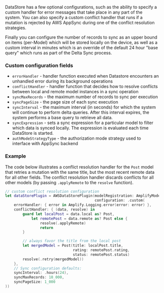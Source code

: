 DataStore has a few optional configurations, such as the ability to specify a custom handler for error messages that take place in any part of the system. You can also specify a custom conflict handler that runs if a mutation is rejected by AWS AppSync during one of the conflict resolution strategies.

Finally you can configure the number of records to sync as an upper bound on items (per-Model) which will be stored locally on the device, as well as a custom interval in minutes which is an override of the default 24 hour "base query" which runs as part of the Delta Sync process.

### Custom configuration fields
- `errorHandler` - handler function executed when Datastore encounters an unhandled error during its background operations
- `conflictHandler` - handler function that decides how to resolve conflicts between local and remote model instances in a sync operation
- `syncMaxRecords` - the maximum number of records to sync per execution
- `syncPageSize` - the page size of each sync execution
- `syncInterval` - the maximum interval (in seconds) for which the system will continue to perform delta queries. After this interval expires, the system performs a base query to retrieve all data.
- `syncExpression` - sets a sync expression for a particular model to filter which data is synced locally.  The expression is evaluated each time DataStore is started.
- `authModeStrategyType` - the authorization mode strategy used to interface with AppSync backend

### Example

The code below illustrates a conflict resolution handler for the `Post` model that retries a mutation with the same title, but the most recent remote data for all other fields. The conflict resolution handler discards conflicts for all other models (by passing `.applyRemote` to the `resolve` function).

```swift
// custom conflict resolution configuration
let dataStorePlugin = AWSDataStorePlugin(modelRegistration: AmplifyModels(),
                                         configuration: .custom(
    errorHandler: { error in Amplify.Logging.error(error: error) },
    conflictHandler: { (data, resolve) in
        guard let localPost = data.local as? Post,
            let remotePost = data.remote as? Post else {
                resolve(.applyRemote)
                return
        }

        // always favor the title from the local post
        let mergedModel = Post(title: localPost.title,
                               rating: remotePost.rating,
                               status: remotePost.status)
        resolve(.retry(mergedModel))
    },
    // Sync configuration defaults:
    syncInterval: .hours(24),
    syncMaxRecords: 10_000,
    syncPageSize: 1_000
))
```
